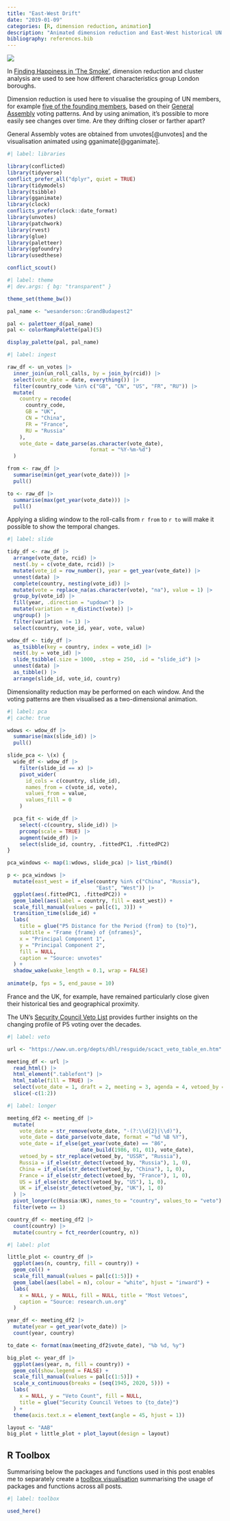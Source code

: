 ```yaml
---
title: "East-West Drift"
date: "2019-01-09"
categories: [R, dimension reduction, animation]
description: "Animated dimension reduction and East-West historical UN voting patterns"
bibliography: references.bib
---
```


![](feature.gif){fig-alt="The enlarged face of a compass with West and East breaking off and repeatedly drifting away and drifting back"}

In [Finding Happiness in 'The Smoke'](/project/happiness), dimension reduction and cluster analysis are used to see how different characteristics group London boroughs.

Dimension reduction is used here to visualise the grouping of UN members, for example [five of the founding members](https://research.un.org/en/unmembers/founders), based on their [General Assembly](http://www.un.org/en/ga/) voting patterns. And by using animation, it's possible to more easily see changes over time. Are they drifting closer or farther apart?

General Assembly votes are obtained from unvotes[@unvotes] and the visualisation animated using gganimate[@gganimate].

```r
#| label: libraries

library(conflicted)
library(tidyverse)
conflict_prefer_all("dplyr", quiet = TRUE)
library(tidymodels)
library(tsibble)
library(gganimate)
library(clock)
conflicts_prefer(clock::date_format)
library(unvotes)
library(patchwork)
library(rvest)
library(glue)
library(paletteer)
library(ggfoundry)
library(usedthese)

conflict_scout()
```

```r
#| label: theme
#| dev.args: { bg: "transparent" }

theme_set(theme_bw())

pal_name <- "wesanderson::GrandBudapest2"

pal <- paletteer_d(pal_name)
pal <- colorRampPalette(pal)(5)

display_palette(pal, pal_name)
```

```r
#| label: ingest

raw_df <- un_votes |> 
  inner_join(un_roll_calls, by = join_by(rcid)) |> 
  select(vote_date = date, everything()) |> 
  filter(country_code %in% c("GB", "CN", "US", "FR", "RU")) |>
  mutate(
    country = recode(
      country_code,
      GB = "UK",
      CN = "China",
      FR = "France",
      RU = "Russia"
    ),
    vote_date = date_parse(as.character(vote_date), 
                           format = "%Y-%m-%d")
  )

from <- raw_df |>
  summarise(min(get_year(vote_date))) |>
  pull()

to <- raw_df |>
  summarise(max(get_year(vote_date))) |>
  pull()
```

Applying a sliding window to the roll-calls from `r from` to `r to` will make it possible to show the temporal changes.

```r
#| label: slide

tidy_df <- raw_df |>
  arrange(vote_date, rcid) |>
  nest(.by = c(vote_date, rcid)) |>
  mutate(vote_id = row_number(), year = get_year(vote_date)) |>
  unnest(data) |>
  complete(country, nesting(vote_id)) |>
  mutate(vote = replace_na(as.character(vote), "na"), value = 1) |>
  group_by(vote_id) |>
  fill(year, .direction = "updown") |>
  mutate(variation = n_distinct(vote)) |>
  ungroup() |>
  filter(variation != 1) |>
  select(country, vote_id, year, vote, value)

wdow_df <- tidy_df |>
  as_tsibble(key = country, index = vote_id) |>
  nest(.by = vote_id) |>
  slide_tsibble(.size = 1000, .step = 250, .id = "slide_id") |>
  unnest(data) |>
  as_tibble() |>
  arrange(slide_id, vote_id, country)
```

Dimensionality reduction may be performed on each window. And the voting patterns are then visualised as a two-dimensional animation.

```r
#| label: pca
#| cache: true

wdows <- wdow_df |>
  summarise(max(slide_id)) |>
  pull()

slide_pca <- \(x) {
  wide_df <- wdow_df |>
    filter(slide_id == x) |>
    pivot_wider(
      id_cols = c(country, slide_id),
      names_from = c(vote_id, vote),
      values_from = value,
      values_fill = 0
    )

  pca_fit <- wide_df |>
    select(-c(country, slide_id)) |>
    prcomp(scale = TRUE) |>
    augment(wide_df) |>
    select(slide_id, country, .fittedPC1, .fittedPC2)
}

pca_windows <- map(1:wdows, slide_pca) |> list_rbind()

p <- pca_windows |>
  mutate(east_west = if_else(country %in% c("China", "Russia"), 
                             "East", "West")) |>
  ggplot(aes(.fittedPC1, .fittedPC2)) +
  geom_label(aes(label = country, fill = east_west)) +
  scale_fill_manual(values = pal[c(1, 3)]) +
  transition_time(slide_id) +
  labs(
    title = glue("P5 Distance for the Period {from} to {to}"),
    subtitle = "Frame {frame} of {nframes}",
    x = "Principal Component 1",
    y = "Principal Component 2",
    fill = NULL,
    caption = "Source: unvotes"
  ) +
  shadow_wake(wake_length = 0.1, wrap = FALSE)
  
animate(p, fps = 5, end_pause = 10)
```

France and the UK, for example, have remained particularly close given their historical ties and geographical proximity.

The UN's [Security Council Veto List](http://research.un.org/en/docs/sc/quick/veto) provides further insights on the changing profile of P5 voting over the decades.

```r
#| label: veto

url <- "https://www.un.org/depts/dhl/resguide/scact_veto_table_en.htm"

meeting_df <- url |>
  read_html() |>
  html_element(".tablefont") |>
  html_table(fill = TRUE) |>
  select(vote_date = 1, draft = 2, meeting = 3, agenda = 4, vetoed_by = 5) |>
  slice(-c(1:2))
```

```r
#| label: longer

meeting_df2 <- meeting_df |>
  mutate(
    vote_date = str_remove(vote_date, "-(?:\\d{2}|\\d)"),
    vote_date = date_parse(vote_date, format = "%d %B %Y"),
    vote_date = if_else(get_year(vote_date) == "86", 
                        date_build(1986, 01, 01), vote_date),
    vetoed_by = str_replace(vetoed_by, "USSR", "Russia"),
    Russia = if_else(str_detect(vetoed_by, "Russia"), 1, 0),
    China = if_else(str_detect(vetoed_by, "China"), 1, 0),
    France = if_else(str_detect(vetoed_by, "France"), 1, 0),
    US = if_else(str_detect(vetoed_by, "US"), 1, 0),
    UK = if_else(str_detect(vetoed_by, "UK"), 1, 0)
  ) |>
  pivot_longer(c(Russia:UK), names_to = "country", values_to = "veto") |>
  filter(veto == 1)

country_df <- meeting_df2 |>
  count(country) |>
  mutate(country = fct_reorder(country, n))
```

```r
#| label: plot

little_plot <- country_df |>
  ggplot(aes(n, country, fill = country)) +
  geom_col() +
  scale_fill_manual(values = pal[c(1:5)]) +
  geom_label(aes(label = n), colour = "white", hjust = "inward") +
  labs(
    x = NULL, y = NULL, fill = NULL, title = "Most Vetoes",
    caption = "Source: research.un.org"
  )

year_df <- meeting_df2 |>
  mutate(year = get_year(vote_date)) |>
  count(year, country)

to_date <- format(max(meeting_df2$vote_date), "%b %d, %y")

big_plot <- year_df |>
  ggplot(aes(year, n, fill = country)) +
  geom_col(show.legend = FALSE) +
  scale_fill_manual(values = pal[c(1:5)]) +
  scale_x_continuous(breaks = (seq(1945, 2020, 5))) +
  labs(
    x = NULL, y = "Veto Count", fill = NULL,
    title = glue("Security Council Vetoes to {to_date}")
  ) +
  theme(axis.text.x = element_text(angle = 45, hjust = 1))

layout <- "AAB"
big_plot + little_plot + plot_layout(design = layout)
```

## R Toolbox

Summarising below the packages and functions used in this post enables me to separately create a [toolbox visualisation](/project/box) summarising the usage of packages and functions across all posts.

```r
#| label: toolbox

used_here()
```
